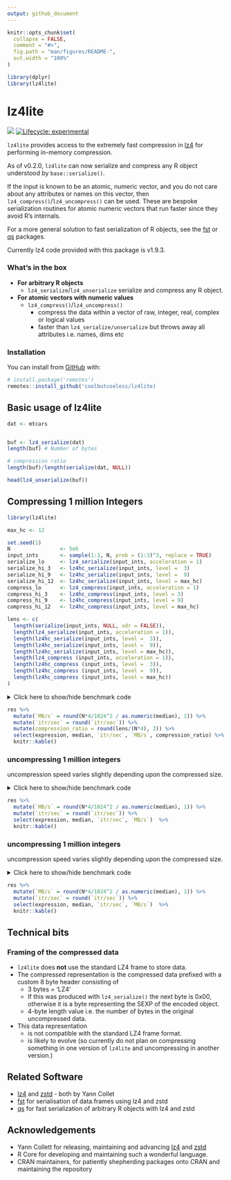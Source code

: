 ```yaml
---
output: github_document
---
```


<!-- README.md is generated from README.Rmd. Please edit that file -->

```r
knitr::opts_chunk$set(
  collapse = FALSE,
  comment = "#>",
  fig.path = "man/figures/README-",
  out.width = "100%"
)

library(dplyr)
library(lz4lite)
```

# lz4lite

<!-- badges: start -->
![](https://img.shields.io/badge/cool-useless-green.svg)
[![Lifecycle: experimental](https://img.shields.io/badge/lifecycle-experimental-orange.svg)](https://www.tidyverse.org/lifecycle/#experimental)
<!-- badges: end -->

`lz4lite` provides access to the extremely fast compression in [lz4](https://github.com/lz4/lz4)
for performing in-memory compression.

As of v0.2.0, `lz4lite` can now serialize and compress any R object understood by
`base::serialize()`.

If the input is known to be an atomic, numeric vector, and you do not care about any attributes or
names on this vector, then `lz4_compress()`/`lz4_uncompress()` can be used. These
are bespoke serialization routines for atomic numeric vectors that run faster since
they avoid R's internals.

For a more general solution to fast serialization of R objects, see the 
[fst](https://github.com/fstpackage/fst) or [qs](https://cran.r-project.org/package=qs) packages.

Currently lz4 code provided with this package is v1.9.3.


### What's in the box

* **For arbitrary R objects**
    * `lz4_serialize`/`lz4_unserialize` serialize and compress any R object.
* **For atomic vectors with numeric values**
    * `lz4_compress()`/`lz4_uncompress()`
        - compress the data within a vector of  raw, integer, real, complex or logical values
        - faster than `lz4_serialize/unserialize` but throws away all attributes i.e. names, dims etc

### Installation

You can install from [GitHub](https://github.com/coolbutuseless/lz4lite) with:

``` r
# install.package('remotes')
remotes::install_github('coolbutuseless/lz4lite)
```



## Basic usage of lz4lite

```r
dat <- mtcars


buf <- lz4_serialize(dat)
length(buf) # Number of bytes

# compression ratio
length(buf)/length(serialize(dat, NULL))

head(lz4_unserialize(buf))
```



## Compressing 1 million Integers


```r
library(lz4lite)

max_hc <- 12

set.seed(1)
N                <- 5e6
input_ints       <- sample(1:3, N, prob = (1:3)^3, replace = TRUE)
serialize_lo     <- lz4_serialize(input_ints, acceleration = 1)
serialize_hi_3   <- lz4hc_serialize(input_ints, level =  3)
serialize_hi_9   <- lz4hc_serialize(input_ints, level =  9)
serialize_hi_12  <- lz4hc_serialize(input_ints, level = max_hc)
compress_lo      <- lz4_compress(input_ints, acceleration = 1)
compress_hi_3    <- lz4hc_compress(input_ints, level = 3)
compress_hi_9    <- lz4hc_compress(input_ints, level = 9)
compress_hi_12   <- lz4hc_compress(input_ints, level = max_hc)
```


```r
lens <- c(
  length(serialize(input_ints, NULL, xdr = FALSE)),
  length(lz4_serialize(input_ints, acceleration = 1)),
  length(lz4hc_serialize(input_ints, level =  3)),
  length(lz4hc_serialize(input_ints, level =  9)),
  length(lz4hc_serialize(input_ints, level = max_hc)),
  length(lz4_compress (input_ints, acceleration = 1)),
  length(lz4hc_compress (input_ints, level =  3)),
  length(lz4hc_compress (input_ints, level =  9)),
  length(lz4hc_compress (input_ints, level = max_hc))
)
```



<details>
<summary> Click here to show/hide benchmark code </summary>

```r
library(lz4lite)

res <- bench::mark(
  serialize(input_ints, NULL, xdr = FALSE),
  lz4_serialize(input_ints, acceleration = 1),
  lz4hc_serialize(input_ints, level =  3),
  lz4hc_serialize(input_ints, level =  9),
  lz4hc_serialize(input_ints, level = max_hc),
  lz4_compress (input_ints, acceleration = 1),
  lz4hc_compress (input_ints, level =  3),
  lz4hc_compress (input_ints, level =  9),
  lz4hc_compress (input_ints, level = max_hc),
  check = FALSE
)
```
</details>


```r
res %>% 
  mutate(`MB/s` = round(N*4/1024^2 / as.numeric(median), 1)) %>%
  mutate(`itr/sec` = round(`itr/sec`)) %>%
  mutate(compression_ratio = round(lens/(N*4), 3)) %>%
  select(expression, median, `itr/sec`, `MB/s`, compression_ratio) %>%
  knitr::kable()
```


### uncompressing 1 million integers

uncompression speed varies slightly depending upon the compressed size.

<details>
<summary> Click here to show/hide benchmark code </summary>

```r
res <- bench::mark(
  lz4_uncompress(compress_lo),
  lz4_uncompress(compress_hi_3),
  lz4_uncompress(compress_hi_9),
  lz4_uncompress(compress_hi_12)
)
```

</details>

```r
res %>% 
  mutate(`MB/s` = round(N*4/1024^2 / as.numeric(median), 1)) %>%
  mutate(`itr/sec` = round(`itr/sec`)) %>%
  select(expression, median, `itr/sec`, `MB/s`)  %>%
  knitr::kable()
```




### uncompressing 1 million integers

uncompression speed varies slightly depending upon the compressed size.

<details>
<summary> Click here to show/hide benchmark code </summary>

```r
res <- bench::mark(
  lz4_unserialize(serialize_lo),
  lz4_unserialize(serialize_hi_3),
  lz4_unserialize(serialize_hi_9),
  lz4_unserialize(serialize_hi_12)
)
```

</details>

```r
res %>% 
  mutate(`MB/s` = round(N*4/1024^2 / as.numeric(median), 1)) %>%
  mutate(`itr/sec` = round(`itr/sec`)) %>%
  select(expression, median, `itr/sec`, `MB/s`)  %>%
  knitr::kable()
```






## Technical bits


### Framing of the compressed data

* `lz4lite` does **not** use the standard LZ4 frame to store data.
* The compressed representation is the compressed data prefixed with 
  a custom 8 byte header consisting of 
    * 3 bytes = 'LZ4' 
    * If this was produced with `lz4_serialize()` the next byte is 0x00, 
      otherwise it is a byte representing the SEXP of the encoded object.
    * 4-byte length value i.e. the number of bytes in the 
      original uncompressed data.
* This data representation 
    * is not compatible with the standard LZ4 frame 
      format.
    * is likely to evolve (so currently do not plan on compressing something in 
      one version of `lz4lite` and uncompressing in another version.)





## Related Software

* [lz4](https://github.com/lz4/lz4) and [zstd](https://github.com/facebook/zstd) - both by Yann Collet
* [fst](https://github.com/fstpackage/fst) for serialisation of data.frames using
  lz4 and zstd
* [qs](https://cran.r-project.org/package=qs) for fast serialization of arbitrary R objects
  with lz4 and zstd

## Acknowledgements

* Yann Collett for releasing, maintaining and advancing 
[lz4](https://github.com/lz4/lz4) and [zstd](https://github.com/facebook/zstd)
* R Core for developing and maintaining such a wonderful language.
* CRAN maintainers, for patiently shepherding packages onto CRAN and maintaining
  the repository
